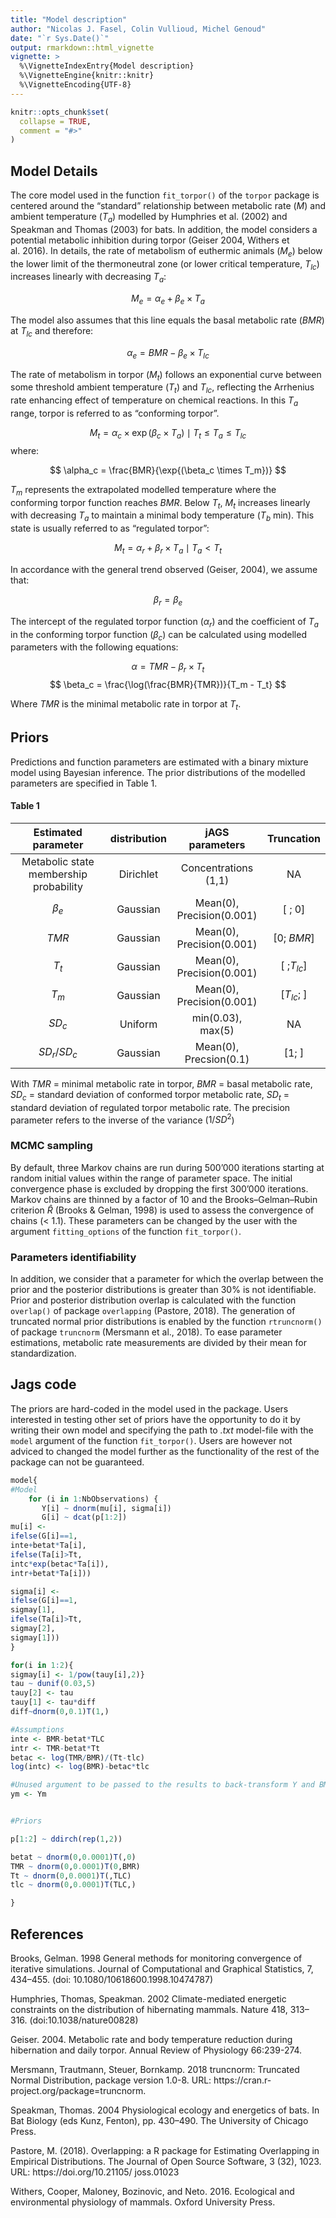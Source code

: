 ```yaml
---
title: "Model description"
author: "Nicolas J. Fasel, Colin Vullioud, Michel Genoud"
date: "`r Sys.Date()`"
output: rmarkdown::html_vignette
vignette: >
  %\VignetteIndexEntry{Model description}
  %\VignetteEngine{knitr::knitr}
  %\VignetteEncoding{UTF-8}
---
```


```r
knitr::opts_chunk$set(
  collapse = TRUE,
  comment = "#>"
)
```

## Model Details

The core model used in the function `fit_torpor()` of the `torpor` package is centered around the "standard" relationship between metabolic rate ($M$) and ambient temperature ($T_a$) modelled by Humphries et al. (2002) and Speakman and Thomas (2003) for bats. In addition, the model considers a potential metabolic inhibition during torpor (Geiser 2004, Withers et al. 2016). In details, the rate of metabolism of euthermic animals ($M_e$) below the lower limit of the thermoneutral zone (or lower critical temperature, $T_{lc}$) increases linearly with decreasing $T_a$:

$$ 
M_e =  \alpha_e + \beta_e \times T_a 
$$

The model also assumes that this line equals the basal metabolic rate ($BMR$) at $T_{lc}$ and therefore:

$$
\alpha_e = BMR - \beta_e \times T_{lc}
$$


The rate of metabolism in torpor ($M_t$) follows an exponential curve between some threshold ambient temperature ($T_t$) and $T_{lc}$, reflecting the Arrhenius rate enhancing effect of temperature on chemical reactions. In this $T_a$ range, torpor is referred to as "conforming torpor". 

$$
M_t = \alpha_c \times \exp(\beta_c \times T_a) \mid T_t \leq T_a \leq T_{lc}
$$
where: 

$$ 
\alpha_c = \frac{BMR}{\exp{(\beta_c \times T_m})}
$$

$T_m$ represents the extrapolated modelled temperature where the conforming torpor function reaches $BMR$. Below $T_t$, $M_t$ increases linearly with decreasing $T_a$ to maintain a minimal body temperature ($T_b$ min). This state is usually referred to as "regulated torpor": 

$$
M_t = \alpha_r + \beta_r \times T_a \mid T_a < T_t
$$

In accordance with the general trend observed (Geiser, 2004), we assume that:

$$
\beta_r = \beta_e
$$

The intercept of the regulated torpor function $(\alpha_r)$ and the coefficient of $T_a$ in the conforming torpor function $(\beta_c)$ can be calculated using modelled parameters with the following equations: 

$$
\alpha = TMR - \beta_r \times T_t
$$
$$
\beta_c = \frac{\log(\frac{BMR}{TMR})}{T_m - T_t}
$$

Where $TMR$ is the minimal metabolic rate in torpor at $T_t$. 


## Priors
Predictions and function parameters are estimated with a binary mixture model using Bayesian inference. The prior distributions of the modelled parameters are specified in Table 1.

#### Table 1
| Estimated parameter                  | distribution | jAGS parameters           | Truncation |
|:------------------------------------:|:------------:|:-------------------------:|:----------:|
|Metabolic state membership probability| Dirichlet    |Concentrations (1,1)       | NA         |
|$\beta_e$                             | Gaussian     |Mean(0), Precision(0.001)  | [ ; 0]     | 
|$TMR$                                 | Gaussian     |Mean(0), Precision(0.001)  | [0; $BMR$] |
|$T_t$                                 | Gaussian     |Mean(0), Precision(0.001)  |[ ;$T_{lc}$]|
|$T_m$                                 | Gaussian     |Mean(0), Precision(0.001)  |[$T_{lc}$; ]|
|$SD_c$                                | Uniform      |min(0.03), max(5)          | NA         |
|$SD_r/SD_c$                           | Gaussian     |Mean(0), Precsion(0.1)     |[1; ]       |  
With $TMR$ = minimal metabolic rate in torpor, $BMR$ = basal metabolic rate, $SD_c$ = standard deviation of conformed torpor metabolic rate, $SD_t$ = standard deviation of regulated torpor metabolic rate. The precision parameter refers to the inverse of the variance ($1 / SD^2$)


### MCMC sampling 
By default, three Markov chains are run during 500’000 iterations starting at random initial values within the range of parameter space. The initial convergence phase is excluded by dropping the first 300’000 iterations. Markov chains are thinned by a factor of 10 and the Brooks–Gelman–Rubin criterion $\hat{R}$ (Brooks & Gelman, 1998) is used to assess the convergence of chains (< 1.1). These parameters can be changed by the user with the argument `fitting_options` of the function `fit_torpor()`.   


### Parameters identifiability
In addition, we consider that a parameter for which the overlap between the prior and the posterior distributions is greater than 30% is not identifiable. Prior and posterior distribution overlap is calculated with the function `overlap()` of package `overlapping` (Pastore, 2018). The generation of truncated normal prior distributions is enabled by the function `rtruncnorm()` of package `truncnorm` (Mersmann et al., 2018). To ease parameter estimations, metabolic rate measurements are divided by their mean for standardization. 

## Jags code
The priors are hard-coded in the model used in the package. 
Users interested in testing other set of priors have the opportunity to do it by
writing their own model and specifying the path to *.txt* model-file with the `model` 
argument of the function `fit_torpor()`. Users are however not adviced to changed 
the model further as the functionality of the rest of the package can not be 
guaranteed. 

```r
model{
#Model
    for (i in 1:NbObservations) {
       Y[i] ~ dnorm(mu[i], sigma[i])
       G[i] ~ dcat(p[1:2])
mu[i] <-
ifelse(G[i]==1,
inte+betat*Ta[i],
ifelse(Ta[i]>Tt,
intc*exp(betac*Ta[i]),
intr+betat*Ta[i]))

sigma[i] <-
ifelse(G[i]==1,
sigmay[1],
ifelse(Ta[i]>Tt,
sigmay[2],
sigmay[1]))
}

for(i in 1:2){
sigmay[i] <- 1/pow(tauy[i],2)}
tau ~ dunif(0.03,5)
tauy[2] <- tau
tauy[1] <- tau*diff
diff~dnorm(0,0.1)T(1,)

#Assumptions
inte <- BMR-betat*TLC
intr <- TMR-betat*Tt
betac <- log(TMR/BMR)/(Tt-tlc)
log(intc) <- log(BMR)-betac*tlc

#Unused argument to be passed to the results to back-transform Y and BMR
ym <- Ym


#Priors

p[1:2] ~ ddirch(rep(1,2))

betat ~ dnorm(0,0.0001)T(,0)
TMR ~ dnorm(0,0.0001)T(0,BMR)
Tt ~ dnorm(0,0.0001)T(,TLC)
tlc ~ dnorm(0,0.0001)T(TLC,)

}

```



## References


Brooks, Gelman. 1998 General methods for monitoring convergence of iterative simulations. Journal of Computational and Graphical Statistics, 7, 434–455. (doi: 10.1080/10618600.1998.10474787)

Humphries, Thomas, Speakman. 2002 Climate-mediated energetic constraints on the distribution of hibernating mammals. Nature 418, 313–316. (doi:10.1038/nature00828)

Geiser. 2004. Metabolic rate and body temperature reduction during hibernation and daily torpor. Annual Review of Physiology 66:239-274.

Mersmann, Trautmann, Steuer, Bornkamp. 2018 truncnorm: Truncated Normal Distribution, package version 1.0-8. URL: https://cran.r-project.org/package=truncnorm.

Speakman, Thomas. 2004 Physiological ecology and energetics of bats. In Bat Biology (eds Kunz, Fenton), pp. 430–490. The University of Chicago Press.

Pastore, M. (2018). Overlapping: a R package for Estimating Overlapping in Empirical Distributions.
The Journal of Open Source Software, 3 (32), 1023. URL: https://doi.org/10.21105/
joss.01023

Withers, Cooper, Maloney, Bozinovic, and Neto. 2016. Ecological and environmental physiology of mammals. Oxford University Press.
